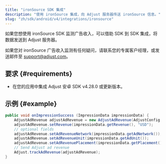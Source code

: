 ```yaml
---
title: "ironSource SDK 集成"
description: "使用 ironSource 集成，向 Adjust 服务器传送 ironSource 信息。"
slug: "zh/sdk/android/v4/integrations/ironsource"
---
```


如果您想使用 ironSource SDK 监测广告收入，可以借助 SDK 到 SDK 集成，将数据发送到 Adjust 服务器。

<Callout type="note">

如果您对 ironSource 广告收入监测有任何疑问，请联系您的专属客户经理，或发送邮件至 [support@adjust.com](mailto:support@adjust.com)。

</Callout>

## 要求 {#requirements}

-  在您的应用中集成 Adjust 安卓 SDK v4\.28\.0 或更新版本。

## 示例 {#example}

<Tabs>
<Tab title="Java">

```java
public void onImpressionSuccess (ImpressionData impressionData) {
    AdjustAdRevenue adjustAdRevenue = new AdjustAdRevenue(AdjustConfig.AD_REVENUE_IRONSOURCE);
    adjustAdRevenue.setRevenue(impressionData.getRevenue(), "USD");
    // optional fields
    adjustAdRevenue.setAdRevenueNetwork(impressionData.getAdNetwork());
    adjustAdRevenue.setAdRevenueUnit(impressionData.getAdUnit());
    adjustAdRevenue.setAdRevenuePlacement(impressionData.getPlacement());
    // Send Adjust ad revenue
    Adjust.trackAdRevenue(adjustAdRevenue);
}
```

</Tab>
</Tabs>
